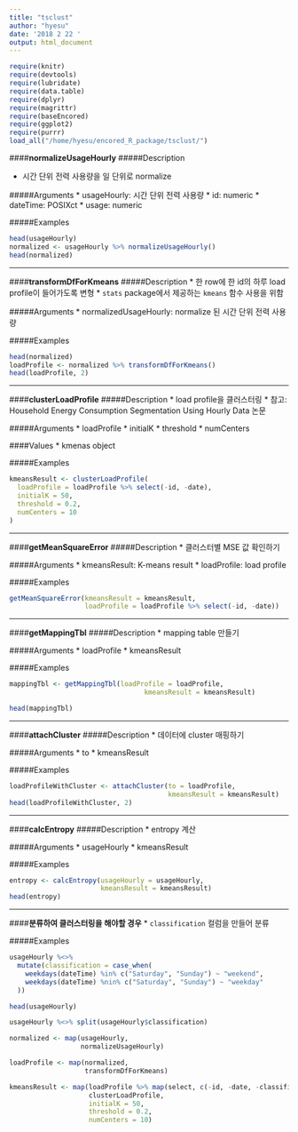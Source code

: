 ```yaml
---
title: "tsclust"
author: "hyesu"
date: '2018 2 22 '
output: html_document
---
```


```r
require(knitr)
require(devtools)
require(lubridate)
require(data.table)
require(dplyr)
require(magrittr)
require(baseEncored)
require(ggplot2)
require(purrr)
load_all("/home/hyesu/encored_R_package/tsclust/")
```

####**normalizeUsageHourly**
#####Description

* 시간 단위 전력 사용량을 일 단위로 normalize

#####Arguments
* usageHourly: 시간 단위 전력 사용량
    * id: numeric
    * dateTime: POSIXct
    * usage: numeric

#####Examples
```r
head(usageHourly)
normalized <- usageHourly %>% normalizeUsageHourly()
head(normalized)
```  

---

####**transformDfForKmeans**
#####Description
* 한 row에 한 id의 하루 load profile이 들어가도록 변형
    * `stats` package에서 제공하는 `kmeans` 함수 사용을 위함

#####Arguments
* normalizedUsageHourly: normalize 된 시간 단위 전력 사용량

#####Examples
```r
head(normalized)
loadProfile <- normalized %>% transformDfForKmeans()
head(loadProfile, 2)
```  

---

####**clusterLoadProfile**
#####Description
* load profile을 클러스터링
    * 참고: Household Energy Consumption Segmentation Using Hourly Data 논문

#####Arguments
* loadProfile
* initialK
* threshold 
* numCenters

####Values
* kmenas object

#####Examples
```r
kmeansResult <- clusterLoadProfile(
  loadProfile = loadProfile %>% select(-id, -date),
  initialK = 50,
  threshold = 0.2,
  numCenters = 10
)
```  

---

####**getMeanSquareError**
#####Description
* 클러스터별 MSE 값 확인하기

#####Arguments
* kmeansResult: K-means result
* loadProfile: load profile

#####Examples
```r
getMeanSquareError(kmeansResult = kmeansResult, 
                   loadProfile = loadProfile %>% select(-id, -date))
``` 

---

####**getMappingTbl**
#####Description
* mapping table 만들기

#####Arguments
* loadProfile 
* kmeansResult

#####Examples
```r
mappingTbl <- getMappingTbl(loadProfile = loadProfile,
                                  kmeansResult = kmeansResult)

head(mappingTbl)
``` 

---

####**attachCluster**
#####Description
* 데이터에 cluster 매핑하기

#####Arguments
* to
* kmeansResult

#####Examples
```r
loadProfileWithCluster <- attachCluster(to = loadProfile,
                                        kmeansResult = kmeansResult)
head(loadProfileWithCluster, 2)
``` 

---

####**calcEntropy**
#####Description
* entropy 계산

#####Arguments
* usageHourly
* kmeansResult

#####Examples
```r
entropy <- calcEntropy(usageHourly = usageHourly,
                       kmeansResult = kmeansResult)
head(entropy)
``` 

---

####**분류하여 클러스터링을 해야할 경우**
* `classification` 컬럼을 만들어 분류

#####Examples
```r
usageHourly %<>%
  mutate(classification = case_when(
    weekdays(dateTime) %in% c("Saturday", "Sunday") ~ "weekend",
    weekdays(dateTime) %nin% c("Saturday", "Sunday") ~ "weekday"
  ))

head(usageHourly)
```

```r
usageHourly %<>% split(usageHourly$classification)

normalized <- map(usageHourly,
                  normalizeUsageHourly)

loadProfile <- map(normalized,
                   transformDfForKmeans)

kmeansResult <- map(loadProfile %>% map(select, c(-id, -date, -classification)),
                    clusterLoadProfile,
                    initialK = 50,
                    threshold = 0.2,
                    numCenters = 10)
``` 




